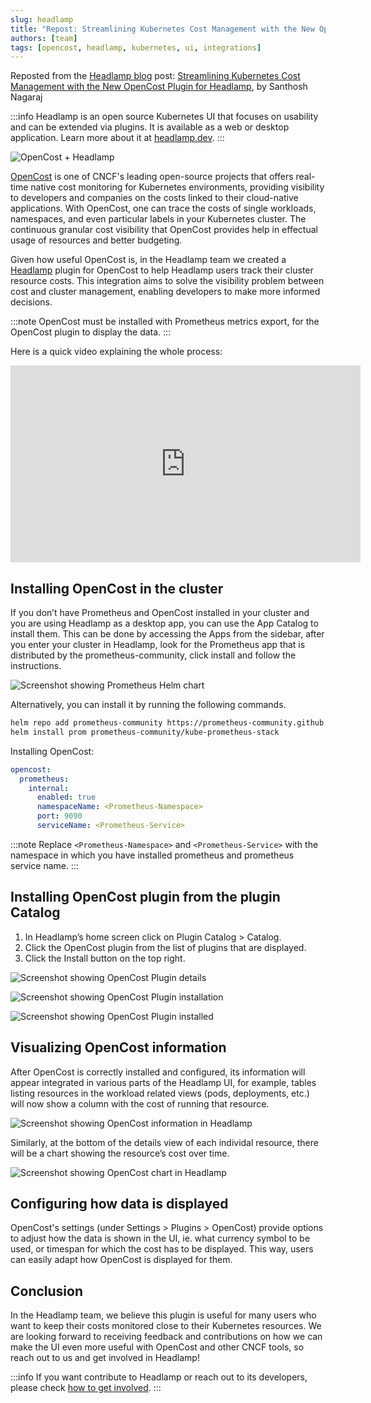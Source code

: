 ```yaml
---
slug: headlamp
title: "Repost: Streamlining Kubernetes Cost Management with the New OpenCost Plugin for Headlamp"
authors: [team]
tags: [opencost, headlamp, kubernetes, ui, integrations]
---
```

<head>
    <link rel="canonical" href="https://headlamp.dev/blog/2024/08/08/opencost-plugin"/>
</head>

Reposted from the [Headlamp blog](https://headlamp.dev/blog/) post: [Streamlining Kubernetes Cost Management with the New OpenCost Plugin for Headlamp](https://headlamp.dev/blog/2024/08/08/opencost-plugin), by Santhosh Nagaraj

:::info
Headlamp is an open source Kubernetes UI that focuses on usability and can be extended via plugins. It is available as a web or desktop application. Learn more about it at [headlamp.dev](https://headlamp.dev/).
:::

![OpenCost + Headlamp](./img/splash.jpg)

[OpenCost](https://www.opencost.io/) is one of CNCF's leading open-source projects that offers real-time native cost monitoring for Kubernetes environments, providing visibility to developers and companies on the costs linked to their cloud-native applications. With OpenCost, one can trace the costs of single workloads, namespaces, and even particular labels in your Kubernetes cluster. The continuous granular cost visibility that OpenCost provides help in effectual usage of resources and better budgeting.

<!--truncate-->

Given how useful OpenCost is, in the Headlamp team we created a [Headlamp](https://headlamp.dev/) plugin for OpenCost to help Headlamp users track their cluster resource costs. This integration aims to solve the visibility problem between cost and cluster management, enabling developers to make more informed decisions.

:::note
OpenCost must be installed with Prometheus metrics export, for the OpenCost plugin to display the data.
:::

Here is a quick video explaining the whole process:

<iframe width="560" height="315" src="https://www.youtube.com/embed/J-jc0X8xk28?si=w_tmQW2cZgW9660k&cc_load_policy=1" title="YouTube video player" frameborder="0" allow="accelerometer; autoplay; clipboard-write; encrypted-media; gyroscope; picture-in-picture; web-share" referrerpolicy="strict-origin-when-cross-origin" allowfullscreen></iframe>

## Installing OpenCost in the cluster

If you don’t have Prometheus and OpenCost installed in your cluster and you are using Headlamp as a desktop app, you can use the App Catalog to install them. This can be done by accessing the Apps from the sidebar, after you enter your cluster in Headlamp, look for the Prometheus app that is distributed by the prometheus-community, click install and follow the instructions.

![Screenshot showing Prometheus Helm chart](./img/prometheus-helm-chart.png)

Alternatively, you can install it by running the following commands.

```bash
helm repo add prometheus-community https://prometheus-community.github.io/helm-charts
helm install prom prometheus-community/kube-prometheus-stack
```

Installing OpenCost:

```yaml
opencost:
  prometheus:
    internal:
      enabled: true
      namespaceName: <Prometheus-Namespace>
      port: 9090
      serviceName: <Prometheus-Service>
```

:::note
Replace `<Prometheus-Namespace>` and `<Prometheus-Service>` with the namespace in which you have installed prometheus and prometheus service name.
:::

## Installing OpenCost plugin from the plugin Catalog

1. In Headlamp’s home screen click on Plugin Catalog > Catalog.
2. Click the OpenCost plugin from the list of plugins that are displayed.
3. Click the Install button on the top right.

![Screenshot showing OpenCost Plugin details](./img/opencost-plugin-details.png)

![Screenshot showing OpenCost Plugin installation](./img/opencost-plugin-installation.png)

![Screenshot showing OpenCost Plugin installed](./img/opencost-plugin-installed.png)

## Visualizing OpenCost information

After OpenCost is correctly installed and configured, its information will appear integrated in various parts of the Headlamp UI, for example, tables listing resources in the workload related views (pods, deployments, etc.) will now show a column with the cost of running that resource.

![Screenshot showing OpenCost information in Headlamp](./img/opencost-in-headlamp.png)

Similarly, at the bottom of the details view of each individal resource, there will be a chart showing the resource’s cost over time.

![Screenshot showing OpenCost chart in Headlamp](./img/opencost-chart-in-headlamp.png)

## Configuring how data is displayed

OpenCost's settings (under Settings > Plugins > OpenCost) provide options to adjust how the data is shown in the UI, ie. what currency symbol to be used, or timespan for which the cost has to be displayed. This way, users can easily adapt how OpenCost is displayed for them.

## Conclusion

In the Headlamp team, we believe this plugin is useful for many users who want to keep their costs monitored close to their Kubernetes resources. We are looking forward to receiving feedback and contributions on how we can make the UI even more useful with OpenCost and other CNCF tools, so reach out to us and get involved in Headlamp!

:::info
If you want contribute to Headlamp or reach out to its developers, please check [how to get involved](https://github.com/headlamp-k8s/headlamp?tab=readme-ov-file#get-involvedhttps://github.com/headlamp-k8s/headlamp?tab=readme-ov-file#get-involved).
:::